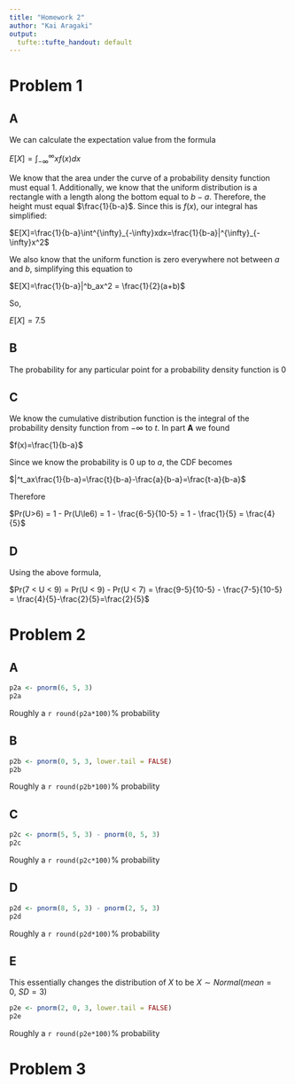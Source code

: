 ```yaml
---
title: "Homework 2"
author: "Kai Aragaki"
output:
  tufte::tufte_handout: default
---
```


# Problem 1

## A

We can calculate the expectation value from the formula

$E[X]=\int^{\infty}_{-\infty}xf(x)dx$

We know that the area under the curve of a probability density function must
equal 1. Additionally, we know that the uniform distribution is a rectangle with a length along the bottom equal to $b-a$. Therefore, the height must equal $\frac{1}{b-a}$. Since this is $f(x)$, our integral has simplified:

$E[X]=\frac{1}{b-a}\int^{\infty}_{-\infty}xdx=\frac{1}{b-a}|^{\infty}_{-\infty}x^2$

We also know that the uniform function is zero everywhere not between $a$ and $b$, simplifying this equation to

$E[X]=\frac{1}{b-a}|^b_ax^2 = \frac{1}{2}(a+b)$

So,

$E[X]=7.5$

## B
The probability for any particular point for a probability density function is $0$

## C
We know the cumulative distribution function is the integral of the probability density function from $-\infty$ to $t$. In part **A** we found

$f(x)=\frac{1}{b-a}$

Since we know the probability is 0 up to $a$, the CDF becomes

$|^t_ax\frac{1}{b-a}=\frac{t}{b-a}-\frac{a}{b-a}=\frac{t-a}{b-a}$

Therefore

$Pr(U>6) = 1 - Pr(U\le6) = 1 - \frac{6-5}{10-5} = 1 - \frac{1}{5} = \frac{4}{5}$

## D

Using the above formula,

$Pr(7 < U < 9) = Pr(U < 9) - Pr(U < 7) = \frac{9-5}{10-5} - \frac{7-5}{10-5} = \frac{4}{5}-\frac{2}{5}=\frac{2}{5}$

# Problem 2

## A

```r
p2a <- pnorm(6, 5, 3)
p2a
```
Roughly a `r round(p2a*100)`% probability 

## B

```r
p2b <- pnorm(0, 5, 3, lower.tail = FALSE)
p2b
```

Roughly a `r round(p2b*100)`% probability 

## C 

```r
p2c <- pnorm(5, 5, 3) - pnorm(0, 5, 3)
p2c
```

Roughly a `r round(p2c*100)`% probability 

## D 

```r
p2d <- pnorm(8, 5, 3) - pnorm(2, 5, 3)
p2d
```

Roughly a `r round(p2d*100)`% probability 

## E

This essentially changes the distribution of $X$ to be $X \sim Normal(mean=0,\ SD=3)$

```r
p2e <- pnorm(2, 0, 3, lower.tail = FALSE)
p2e
```
 
Roughly a `r round(p2e*100)`% probability 

# Problem 3


